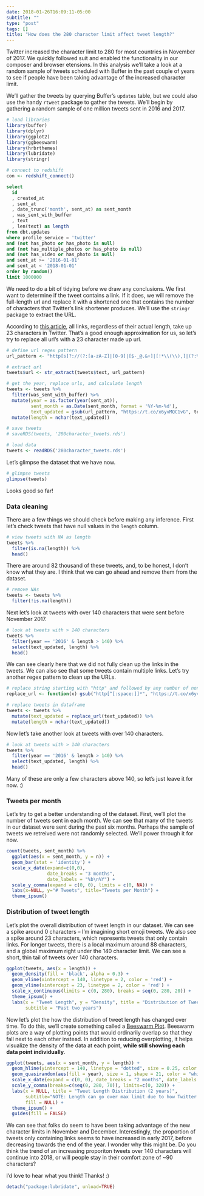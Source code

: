 ```yaml
---
date: 2018-01-26T16:09:11-05:00
subtitle: ""
type: "post"
tags: []
title: "How does the 280 character limit affect tweet length?"
---
```


Twitter increased the character limit to 280 for most countries in November of 2017. We quickly followed suit and enabled the functionality in our composer and browser etensions. In this analysis we'll take a look at a random sample of tweets scheduled with Buffer in the past couple of years to see if people have been taking advantage of the increased character limit. 

We'll gather the tweets by querying Buffer's `updates` table, but we could also use the handy `rtweet` package to gather the tweets. We'll begin by gathering a random sample of one million tweets sent in 2016 and 2017.

```r
# load libraries
library(buffer)
library(dplyr)
library(ggplot2)
library(ggbeeswarm)
library(hrbrthemes)
library(lubridate)
library(stringr)
```

```r
# connect to redshift
con <- redshift_connect()
```

```sql
select
  id
  , created_at
  , sent_at
  , date_trunc('month', sent_at) as sent_month
  , was_sent_with_buffer
  , text
  , len(text) as length
from dbt.updates
where profile_service = 'twitter'
and (not has_photo or has_photo is null)
and (not has_multiple_photos or has_photo is null)
and (not has_video or has_photo is null)
and sent_at >= '2016-01-01'
and sent_at < '2018-01-01'
order by random()
limit 1000000
```

We need to do a bit of tidying before we draw any conclusions. We first want to determine if the tweet contains a link. If it does, we will remove the full-length url and replace it with a shortened one that contains the number of characters that Twitter's link shortener produces. We'll use the `stringr` package to extract the URL.

According to [this article](https://follows.com/blog/2017/11/best-link-shortener-twitter), all links, regardless of their actual length, take up 23 characters in Twitter. That's a good enough approximation for us, so let's try to replace all url's with a 23 character made up url. 

```r
# define url regex pattern
url_pattern <- "http[s]?://(?:[a-zA-Z]|[0-9]|[$-_@.&+]|[!*\\(\\),]|(?:%[0-9a-fA-F][0-9a-fA-F]))+"

# extract url
tweets$url <- str_extract(tweets$text, url_pattern)

# get the year, replace urls, and calculate length
tweets <- tweets %>% 
  filter(was_sent_with_buffer) %>% 
  mutate(year = as.factor(year(sent_at)),
         sent_month = as.Date(sent_month, format = '%Y-%m-%d'),
         text_updated = gsub(url_pattern, "https://t.co/x6yvMQC1vG", text)) %>% 
  mutate(length = nchar(text_updated))
```

```r
# save tweets
# saveRDS(tweets, '280character_tweets.rds')

# load data
tweets <- readRDS('280character_tweets.rds')
```

Let's glimpse the dataset that we have now. 

```r
# glimpse tweets
glimpse(tweets)
```

Looks good so far! 

### Data cleaning 
There are a few things we should check before making any inference. First let's check tweets that have null values in the `length` column.

```r
# view tweets with NA as length
tweets %>% 
  filter(is.na(length)) %>% 
  head()
```

There are around 82 thousand of these tweets, and, to be honest, I don't know what they are. I think that we can go ahead and remove them from the dataset.

```r
# remove NAs
tweets <- tweets %>% 
  filter(!is.na(length))
```

Next let's look at tweets with over 140 characters that were sent before November 2017.

```r
# look at tweets with > 140 characters
tweets %>% 
  filter(year == '2016' & length > 140) %>% 
  select(text_updated, length) %>% 
  head()
```

We can see clearly here that we did not fully clean up the links in the tweets. We can also see that some tweets contain multiple links. Let's try another regex pattern to clean up the URLs.

```r
# replace string starting with "http" and followed by any number of non-space characters
replace_url <- function(x) gsub("http[^[:space:]]*", "https://t.co/x6yvMQC1v2", x)

# replace tweets in dataframe
tweets <- tweets %>% 
  mutate(text_updated = replace_url(text_updated)) %>% 
  mutate(length = nchar(text_updated))
```

Now let's take another look at tweets with over 140 characters.

```r
# look at tweets with > 140 characters
tweets %>% 
  filter(year == '2016' & length > 140) %>% 
  select(text_updated, length) %>% 
  head()
```

Many of these are only a few characters above 140, so let's just leave it for now. :) 

### Tweets per month
Let's try to get a better understanding of the dataset. First, we'll plot the number of tweets sent in each month. We can see that many of the tweets in our dataset were sent during the past six months. Perhaps the sample of tweets we retreived were not randomly selected. We'll power through it for now. 

```r
count(tweets, sent_month) %>% 
  ggplot(aes(x = sent_month, y = n)) +
  geom_bar(stat = 'identity') +
  scale_x_date(expand=c(0,0), 
               date_breaks = "3 months", 
               date_labels = "%b\n%Y") +
  scale_y_comma(expand = c(0, 0), limits = c(0, NA)) +
  labs(x=NULL, y="# Tweets", title="Tweets per Month") +
  theme_ipsum()
```

### Distribution of tweet length 
Let's plot the overall distribution of tweet length in our dataset. We can see a spike around 0 characters -- I'm imagining short emoji tweets. We also see a spike around 23 characters, which represents tweets that only contain links. For longer tweets, there is a local maximum around 88 characters, and a global maximum right under the 140 character limit. We can see a short, thin tail of tweets over 140 characters. 

```r
ggplot(tweets, aes(x = length)) +
  geom_density(fill = 'black', alpha = 0.3) +
  geom_vline(xintercept = 140, linetype = 2, color = 'red') +
  geom_vline(xintercept = 23, linetype = 2, color = 'red') +
  scale_x_continuous(limits = c(0, 280), breaks = seq(0, 280, 20)) +
  theme_ipsum() +
  labs(x = "Tweet Length", y = "Density", title = "Distribution of Tweet Length",
       subtitle = "Past two years")
```

Now let's plot the how the distribution of tweet length has changed over time. To do this, we'll create something called a [Beeswarm Plot](https://flowingdata.com/2016/09/08/beeswarm-plot-in-r-to-show-distributions/). Beeswarm plots are a way of plotting points that would ordinarily overlap so that they fall next to each other instead. In addition to reducing overplotting, it helps visualize the density of the data at each point, **while still showing each data point individually**.

```r
ggplot(tweets, aes(x = sent_month, y = length)) +
  geom_hline(yintercept = 140, linetype = "dotted", size = 0.25, color = "#2b2b2b") +
  geom_quasirandom(aes(fill = year), size = 1, shape = 21, color = "white", stroke = 0.1) +
  scale_x_date(expand = c(0, 0), date_breaks = "2 months", date_labels = "%b\n%Y") +
  scale_y_comma(breaks=c(seq(0, 280, 70)), limits=c(0, 320)) +
  labs(x = NULL, title = "Tweet Length Distribution (2 years)",
       subtitle="NOTE: Length can go over max limit due to how Twitter's API includes URLs",
       fill = NULL) +
  theme_ipsum() +
  guides(fill = FALSE)
```

We can see that folks do seem to have been taking advantage of the new character limits in November and December. Interestingly, the proportion of tweets only containing links seems to have increased in early 2017, before decreasing towards the end of the year. I wonder why this might be. Do you think the trend of an increasing proporiton tweets over 140 characters will continue into 2018, or will people stay in their comfort zone of ~90 characters?

I'd love to hear what you think! Thanks! :) 

```r
detach("package:lubridate", unload=TRUE)
```
